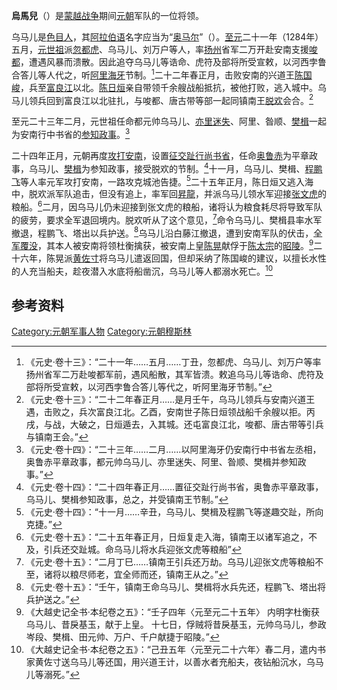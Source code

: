 '''烏馬兒'''（{{bd|？||1289年||}}）是[[蒙越战争|蒙越战争]]期间[[元朝|元朝]]军队的一位将领。

乌马儿是[[色目人|色目人]]，其[[阿拉伯语|阿拉伯语]]名字应当为“[[奥马尔|奥马尔]]”（{{lang-ar|عمر}}）。[[至元_(忽必烈)|至元]]二十一年（1284年）五月，[[元世祖|元世祖]]派[[忽都虎|忽都虎]]、乌马儿、刘万户等人，率[[扬州|扬州]]省军二万开赴安南支援[[唆都|唆都]]，遭遇风暴而溃散。因此追夺乌马儿等诰命、虎符及部将所受宣敕，以河西孛鲁合答儿等人代之，听[[阿里海牙|阿里海牙]]节制。<ref>《元史·卷十三》：“二十一年……五月……丁丑，忽都虎、乌马儿、刘万户等率扬州省军二万赴唆都军前，遇风船散，其军皆溃。敕追乌马儿等诰命、虎符及部将所受宣敕，以河西孛鲁合答儿等代之，听阿里海牙节制。”</ref>二十二年春正月，击败安南的兴道王[[陈国峻|陈国峻]]，兵至[[富良江|富良江]]以北。[[陈日烜|陈日烜]]亲自带领千余艘战船抵抗，被他打败，逃入城中。乌马儿领兵回到富良江以北驻扎，与唆都、唐古带等部一起同镇南王[[脱欢_(镇南王)|脱欢]]会合。<ref>《元史·卷十三》：“二十二年春正月……是月壬午，乌马儿领兵与安南兴道王遇，击败之，兵次富良江北。乙酉，安南世子陈日烜领战船千余艘以拒。丙戌，与战，大破之，日烜遁去，入其城。还屯富良江北，唆都、唐古带等引兵与镇南王会。”</ref>

至元二十三年二月，元世祖任命都元帅乌马儿、[[亦里迷失|亦里迷失]]、阿里、昝顺、[[樊楫|樊楫]]一起为安南行中书省的[[参知政事|参知政事]]。<ref>《元史·卷十四》：“二十三年……二月……以阿里海牙仍安南行中书省左丞相，奥鲁赤平章政事，都元帅乌马儿、亦里迷失、阿里、昝顺、樊楫并参知政事。”</ref>

二十四年正月，元朝再度[[蒙越战争|攻打安南]]，设置[[征交趾行尚书省|征交趾行尚书省]]，任命[[奥鲁赤|奥鲁赤]]为平章政事，乌马儿、[[樊楫|樊楫]]为参知政事，接受脱欢的节制。<ref>《元史·卷十四》：“二十四年春正月……置征交趾行尚书省，奥鲁赤平章政事，乌马儿、樊楫参知政事，总之，并受镇南王节制。”</ref>十一月，乌马儿、樊楫、[[程鹏飞|程鹏飞]]等人率元军攻打安南，一路攻克城池告捷。<ref>《元史·卷十四》：“十一月……辛丑，乌马儿、樊楫及程鹏飞等遂趣交趾，所向克捷。”</ref>二十五年正月，陈日烜又逃入海中，脱欢派军队追击，但没有追上，率军回[[昇龍|昇龍]]，并派乌马儿领水军迎接[[张文虎|张文虎]]的粮船。<ref>《元史·卷十五》：“二十五年春正月，日烜复走入海，镇南王以诸军追之，不及，引兵还交趾城。命乌马儿将水兵迎张文虎等粮船”</ref>二月，因乌马儿仍未迎接到张文虎的粮船，诸将认为粮食耗尽将导致军队的疲劳，要求全军退回境内。脱欢听从了这个意见，<ref>《元史·卷十五》：“二月丁巳……镇南王引兵还万劫。乌马儿迎张文虎等粮船不至，诸将以粮尽师老，宜全师而还，镇南王从之。”</ref>命令乌马儿、樊楫县率水军撤退，程鹏飞、塔出以兵护送。<ref>《元史·卷十五》：“壬午，镇南王命乌马儿、樊楫将水兵先还，程鹏飞、塔出将兵护送之。”</ref>乌马儿沿白藤江撤退，遭到安南军队的伏击，[[白藤江之战_(1288年)|全军覆没]]，其本人被安南将领杜衡擒获，被安南上皇[[陈晃|陈晃]]献俘于[[陈太宗|陈太宗]]的[[昭陵|昭陵]]。<ref>《大越史记全书·本纪卷之五》：“壬子四年〈元至元二十五年〉 内明字杜衡获乌马儿、昔戾基玉，献于上皇。 十七日，俘贼将昔戾基玉，元帅乌马儿，参政岑段、樊楫、田元帅、万户、千户献捷于昭陵。”</ref>二十六年，陈晃派[[黄佐寸|黄佐寸]]将乌马儿遣返回国，但却采纳了陈国峻的建议，以擅长水性的人充当船夫，趁夜潜入水底将船凿沉，乌马儿等人都溺水死亡。<ref>《大越史记全书·本纪卷之五》：“己丑五年〈元至元二十六年〉春二月，遣内书家黄佐寸送乌马儿等还国，用兴道王计，以善水者充船夫，夜钻船沉水，乌马儿等溺死。”</ref>

==参考资料==
{{reflist}}

[[Category:元朝军事人物|Category:元朝军事人物]]
[[Category:元朝穆斯林|Category:元朝穆斯林]]